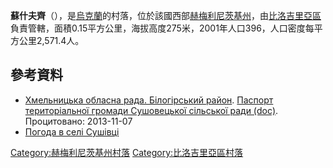 {{coord|49|58|35|N|26|21|2|E|scale:100000|display=title}}

'''蘇什夫齊'''（{{lang-uk|Сушівці}}），是[[烏克蘭|烏克蘭]]的村落，位於該國西部[[赫梅利尼茨基州|赫梅利尼茨基州]]，由[[比洛吉里亞區|比洛吉里亞區]]負責管轄，面積0.15平方公里，海拔高度275米，2001年人口396，人口密度每平方公里2,571.4人。

==參考資料==
* [https://web.archive.org/web/20160413093228/http://oblrada.km.ua/district/show/14 Хмельницька обласна рада. Білогірський район]. [http://oblrada.km.ua/userfiles/%D0%BF%D0%B0%D1%81%D0%BF%D0%BE%D1%80%D1%82%20%D0%A1%D1%83%D1%88%D0%BE%D0%B2%D0%B5%D1%86%D1%8C%D0%BA%D0%BE%D1%97%20%D1%81%D1%96%D0%BB%D1%8C%D1%81%D1%8C%D0%BA%D0%BE%D1%97%20%D1%80%D0%B0%D0%B4%D0%B8%20%D0%91%D1%96%D0%BB%D0%BE%D0%B3%D1%96%D1%80%D1%81%D1%8C%D0%BA%D0%B8%D0%B9%20%D1%80%D0%B0%D0%B9%D0%BE%D0%BD.doc Паспорт територіальної громади Сушовецької сільської ради (doc)]{{Wayback|url=http://oblrada.km.ua/userfiles/%D0%BF%D0%B0%D1%81%D0%BF%D0%BE%D1%80%D1%82%20%D0%A1%D1%83%D1%88%D0%BE%D0%B2%D0%B5%D1%86%D1%8C%D0%BA%D0%BE%D1%97%20%D1%81%D1%96%D0%BB%D1%8C%D1%81%D1%8C%D0%BA%D0%BE%D1%97%20%D1%80%D0%B0%D0%B4%D0%B8%20%D0%91%D1%96%D0%BB%D0%BE%D0%B3%D1%96%D1%80%D1%81%D1%8C%D0%BA%D0%B8%D0%B9%20%D1%80%D0%B0%D0%B9%D0%BE%D0%BD.doc |date=20160305083119 }}. Процитовано: 2013-11-07
* [http://weather.in.ua/ua/hmel'nickaja/25662 Погода в селі Сушівці] {{Wayback|url=http://weather.in.ua/ua/hmel'nickaja/25662 |date=20170812224730 }}

{{DEFAULTSORT:Сушівці}}
[[Category:赫梅利尼茨基州村落|Category:赫梅利尼茨基州村落]]
[[Category:比洛吉里亞區村落|Category:比洛吉里亞區村落]]


{{Khmelnytskyi-geo-stub}}